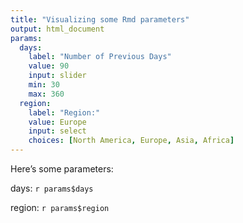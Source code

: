 ```yaml
---
title: "Visualizing some Rmd parameters"
output: html_document
params:
  days:
    label: "Number of Previous Days"
    value: 90
    input: slider
    min: 30
    max: 360
  region:
    label: "Region:"
    value: Europe
    input: select
    choices: [North America, Europe, Asia, Africa]
---
```


Here's some parameters: 

days: ``r params$days`` 

region: ``r params$region``